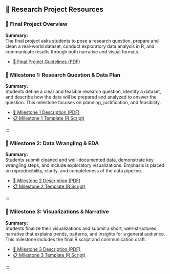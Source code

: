## 🧪 Research Project Resources


### 📘 Final Project Overview {.panel}

**Summary:**  
The final project asks students to pose a research question, prepare and clean a real-world dataset, conduct exploratory data analysis in R, and communicate results through both narrative and visual formats.

- [📄 Final Project Guidelines (PDF)](Project Milestones/Final Project Guidelines.pdf)


### 📘 Milestone 1: Research Question & Data Plan {.panel}

**Summary:**  
Students define a clear and feasible research question, identify a dataset, and describe how the data will be prepared and analyzed to answer the question. This milestone focuses on planning, justification, and feasibility.

- [📄 Milestone 1 Description (PDF)](Project Milestones/Research Milestone 1.pdf)  
- [📋 Milestone 1 Template (R Script)](Project Milestones/Milestone 1.R)

:::

### 📘 Milestone 2: Data Wrangling & EDA {.panel}

**Summary:**  
Students submit cleaned and well-documented data, demonstrate key wrangling steps, and include exploratory visualizations. Emphasis is placed on reproducibility, clarity, and completeness of the data pipeline.

- [📄 Milestone 2 Description (PDF)](Project Milestones/Research Milestone 2.pdf)  
- [📋 Milestone 2 Template (R Script)](Project Milestones/Milestone 2 template.R)

:::

### 📘 Milestone 3: Visualizations & Narrative {.panel}

**Summary:**  
Students finalize their visualizations and submit a short, well-structured narrative that explains trends, patterns, and insights for a general audience. This milestone includes the final R script and communication draft.

- [📄 Milestone 3 Description (PDF)](Project Milestones/Research Milestone 3.pdf)  
- [📋 Milestone 3 Template (R Script)](Project Milestones/Milestone 3.R)

:::
